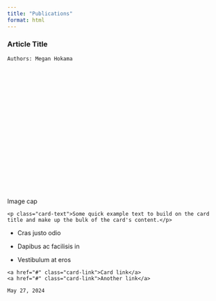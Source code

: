 ```yaml
---
title: "Publications"
format: html
---
```


::::::: {.card .mb-3}
<h3 class="card-header">

Article Title

</h3>

::: card-body
```         
Authors: Megan Hokama
```
:::

<svg xmlns="http://www.w3.org/2000/svg" class="d-block user-select-none" width="100%" height="200" aria-label="Placeholder: Image cap" focusable="false" role="img" preserveAspectRatio="xMidYMid slice" viewBox="0 0 318 180" style="font-size:1.125rem;text-anchor:middle">

<rect width="100%" height="100%" fill="#868e96"></rect> <text x="50%" y="50%" fill="#dee2e6" dy=".3em">Image cap</text>

</svg>

::: card-body
```         
<p class="card-text">Some quick example text to build on the card title and make up the bulk of the card's content.</p>
```
:::

<ul class="list-group list-group-flush">

<li class="list-group-item">

Cras justo odio

</li>

<li class="list-group-item">

Dapibus ac facilisis in

</li>

<li class="list-group-item">

Vestibulum at eros

</li>

</ul>

::: card-body
```         
<a href="#" class="card-link">Card link</a>
<a href="#" class="card-link">Another link</a>
```
:::

::: {.card-footer .text-muted}
```         
May 27, 2024
```
:::
:::::::
